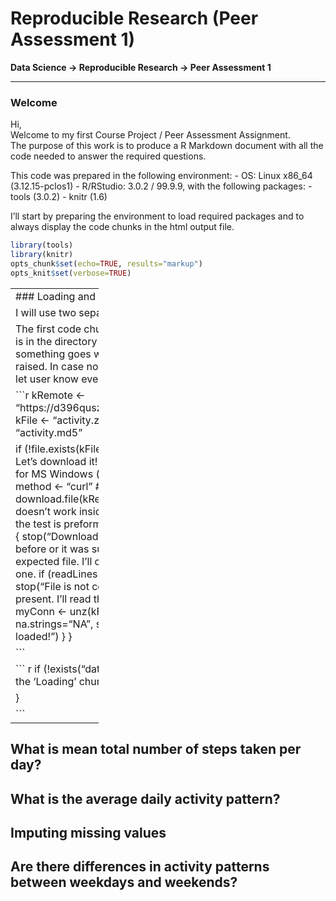 # Reproducible Research (Peer Assessment 1)  
**Data Science -> Reproducible Research -> Peer Assessment 1**   
   
   
-------------------  

### Welcome  

Hi,  
Welcome to my first Course Project / Peer Assessment Assignment.  
The purpose of this work is to produce a R Markdown document with all the code needed to answer the required questions.  
  
This code was prepared in the following environment:
 - OS: Linux x86_64 (3.12.15-pclos1)
 - R/RStudio: 3.0.2 / 99.9.9, with the following packages:
   - tools (3.0.2)
   - knitr (1.6)
  
I'll start by preparing the environment to load required packages and to always display the code chunks in the html output file.  

```r
library(tools)
library(knitr)
opts_chunk$set(echo=TRUE, results="markup")
opts_knit$set(verbose=TRUE)

```
   
-------------------
### Loading and preprocessing the data

I will use two separate code chunks.  
  
The first code chunk is responsible to make sure the right data file is in the directory and then it loads it the `dataset` variable.  
If something goes wrong during execution an error should be raised. In case no handled error occurs a message is returned to let user know everything is fine.

```r
kRemote <- "https://d396qusza40orc.cloudfront.net/repdata/data/activity.zip"
kFile   <- "activity.zip"
kFileDt <- "activity.csv"
kFileMd <- "activity.md5"
    
if (!file.exists(kFile)){
    # File is not present at the working directory. Let's download it!
    method <-"auto"  # Default method: shall be fine for MS Windows (untested!)
    if (.Platform$OS.type=="unix") method <- "curl"  # Use for unix-like systems
    download.file(kRemote, kFile, method, FALSE, "wb")
}
# stop() doesn't work inside knitr. Aarrghh! :(
# I had to change the way the test is preformed. I can actualy use print()
if (!file.exists(kFile)){
    stop("Download failed!")
} else {
    # File is now present (it was before or it was sucessfully downloaded).
    # Let's check if it is the expected file. I'll compare it's MD5 hash with
    # a precomputed one.
    if (readLines(kFileMd)!= as.vector(md5sum(kFile))){
        stop("File is not correct!")
    } else {
        # The correct file shall be present. I'll read the data directly from 
        # inside the Zip file.
        myConn <- unz(kFile, kFileDt)
        dataset <- read.csv(myConn, na.strings="NA", stringsAsFactors=FALSE)
        print("Data sucessfully loaded!")
    }
}

```

``` r
if (!exists("dataset")) {
    stop("It looks something went wrong in the 'Loading' chunk!")
} else {
    
}

```
-------------------
## What is mean total number of steps taken per day?



## What is the average daily activity pattern?



## Imputing missing values



## Are there differences in activity patterns between weekdays and weekends?
